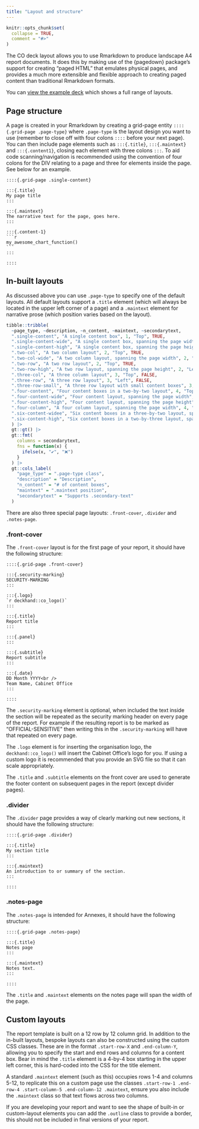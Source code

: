 ```yaml
---
title: "Layout and structure"
---
```


```r
knitr::opts_chunk$set(
  collapse = TRUE,
  comment = "#>"
)
```

The CO deck layout allows you to use Rmarkdown to produce landscape A4 report documents. It does this by making use of the {pagedown} package's support for creating "paged HTML" that emulates physical pages, and provides a much more extensible and flexible approach to creating paged content than traditional Rmarkdown formats.

You can [view the example deck](../co_deck_layouts.html) which shows a full range of layouts.

## Page structure

A page is created in your Rmarkdown by creating a grid-page entity `::::{.grid-page .page-type}` where `.page-type` is the layout design you want to use (remember to close off with four colons `::::` before your next page). You can then include page elements such as `:::{.title}`, `:::{.maintext}` and `:::{.content1}`, closing each element with three colons `:::`. To aid code scanning/navigation is recommended using the convention of four colons for the DIV relating to a page and three for elements inside the page. See below for an example.

````verbatim
::::{.grid-page .single-content}

:::{.title}
My page title
:::

:::{.maintext}
The narrative text for the page, goes here.
:::

:::{.content-1}
```r
my_awesome_chart_function()
```
:::

::::
````

## In-built layouts

As discussed above you can use `.page-type` to specify one of the default layouts. All default layouts support a `.title` element (which will always be located in the upper left corner of a page) and a `.maintext` element for narrative prose (which position varies based on the layout).

```r
tibble::tribble(
  ~page_type, ~description, ~n_content, ~maintext, ~secondarytext,
  ".single-content", "A single content box", 1, "Top", TRUE,
  ".single-content-wide", "A single content box, spanning the page width", 1, "Top,", TRUE,
  ".single-content-high", "A single content box, spanning the page height", 1, "Left", FALSE,
  ".two-col", "A two column layout", 2, "Top", TRUE,
  ".two-col-wide", "A two column layout, spanning the page width", 2, "Top", FALSE,
  ".two-row", "A two row layout", 2, "Top", TRUE,
  ".two-row-high", "A two row layout, spanning the page height", 2, "Left", FALSE,
  ".three-col", "A three column layout", 3, "Top", FALSE,
  ".three-row", "A three row layout", 3, "Left", FALSE,
  ".three-row-small", "A three row layout with small content boxes", 3, "Middle", TRUE,
  ".four-content", "Four content boxes in a two-by-two layout", 4, "Top", TRUE,
  ".four-content-wide", "Four content layout, spanning the page width", 4, "Top", FALSE,
  ".four-content-high", "Four content layout, spanning the page height", 4, "Left", FALSE,
  ".four-column", "A four column layout, spanning the page width", 4, "Top", FALSE,
  ".six-content-widee", "Six content boxes in a three-by-two layout, spanning the page width", 6, "Top", FALSE,
  ".six-content-high", "Six content boxes in a two-by-three layout, spanning the page height", 6, "Left",  FALSE
  ) |>
  gt::gt() |>
  gt::fmt(
    columns = secondarytext,
    fns = function(x) {
      ifelse(x, "✔️", "❌")
    }
  ) |>
  gt::cols_label(
    "page_type" = ".page-type class",
    "description" = "Description",
    "n_content" = "# of content boxes",
    "maintext" = ".maintext position",
    "secondarytext" = "Supports .secondary-text"
  )
```

There are also three special page layouts: `.front-cover`, `.divider` and `.notes-page`.

### .front-cover
The `.front-cover` layout is for the first page of your report, it should have the following structure:

```verbatim
::::{.grid-page .front-cover}

:::{.security-marking}
SECURITY-MARKING
:::

:::{.logo}
`r deckhand::co_logo()`
:::

:::{.title}
Report title
:::

:::{.panel}
:::

:::{.subtitle}
Report subtitle
:::

:::{.date}
DD Month YYYY<br />
Team Name, Cabinet Office
:::

::::
```

The `.security-marking` element is optional, when included the text inside the section will be repeated as the security marking header on every page of the report. For example if the resulting report is to be marked as "OFFICIAL-SENSITIVE" then writing this in the `.security-marking` will have that repeated on every page.

The `.logo` element is for inserting the organisation logo, the `deckhand::co_logo()` will insert the Cabinet Office's logo for you. If using a custom logo it is recommended that you provide an SVG file so that it can scale appropriately.

The `.title` and `.subtitle` elements on the front cover are used to generate the footer content on subsequent pages in the report (except divider pages).

### .divider

The `.divider` page provides a way of clearly marking out new sections, it should have the following structure:

```verbatim
::::{.grid-page .divider}

:::{.title}
My section title
:::

:::{.maintext}
An introduction to or summary of the section.
:::

::::
```

### .notes-page

The `.notes-page` is intended for Annexes, it should have the following structure:

```verbatim
::::{.grid-page .notes-page}

:::{.title}
Notes page
:::

:::{.maintext}
Notes text.
:::

::::
```

The `.title` and `.maintext` elements on the notes page will span the width of the page.


## Custom layouts

The report template is built on a 12 row by 12 column grid. In addition to the in-built layouts, bespoke layouts can also be constructed using the custom CSS classes. These are in the format `.start-row-X` and `.end-column-Y`, allowing you to specify the start and end rows and columns for a content box. Bear in mind the `.title` element is a 4-by-4 box starting in the upper left corner, this is hard-coded into the CSS for the title element.

A standard `.maintext` element (such as this) occupies rows 1-4 and columns 5-12, to replicate this on a custom page use the classes `.start-row-1 .end-row-4 .start-column-5 .end-column-12 .maintext`, ensure you also include the `.maintext` class so that text flows across two columns.

If you are developing your report and want to see the shape of built-in or custom-layout elements you can add the `.outline` class to provide a border, this should not be included in final versions of your report.

